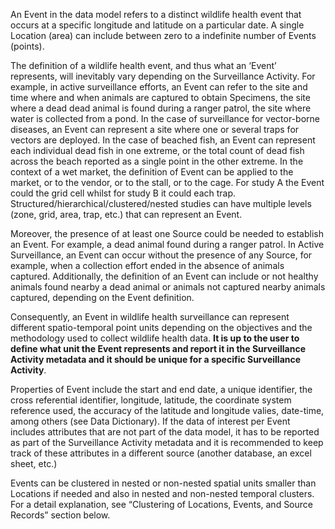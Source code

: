 <!-- # Event {.unnumbered} -->

An Event in the data model refers to a distinct wildlife health event that occurs at a specific longitude and latitude on a particular date. A single Location (area) can include between zero to a indefinite number of Events (points). 

The definition of a wildlife health event, and thus what an 'Event' represents, will inevitably vary depending on the Surveillance Activity. For example, in active surveillance efforts, an Event can refer to the site and time where and when animals are captured to obtain Specimens, the site where a dead dead animal is found during a ranger patrol, the site where water is collected from a pond. In the case of surveillance for vector-borne diseases, an Event can represent a site where one or several traps for vectors are deployed. In the case of beached fish, an Event can represent each individual dead fish in one extreme, or the total count of dead fish across the beach reported as a single point in the other extreme. In the context of a wet market, the definition of Event can be applied to the market, or to the vendor, or to the stall, or to the cage. For study A the Event could the grid cell whilst for study B it could each trap. Structured/hierarchical/clustered/nested studies can have multiple levels (zone, grid, area, trap, etc.) that can represent an Event. 

Moreover, the presence of at least one Source could be needed to establish an Event. For example, a dead animal found during a ranger patrol. In Active Surveillance, an Event can occur without the presence of any Source, for example, when a collection effort ended in the absence of animals captured. Additionally, the definition of an Event can include or not healthy animals found nearby a dead animal or animals not captured nearby animals captured,  depending on the Event definition.

Consequently, an Event in wildlife health surveillance can represent different spatio-temporal point units depending on the objectives and the methodology used to collect wildlife health data. **It is up to the user to define what unit the  Event represents and report it in the Surveillance Activity metadata and it should be unique for a specific Surveillance Activity**. 

Properties of Event include the start and end date, a unique identifier, the cross referential identifier, longitude, latitude, the coordinate system reference used, the accuracy of the latitude and longitude valies, date-time, among others (see Data Dictionary). If the data of interest per Event includes attributes that are not part of the data model, it has to be reported as part of the Surveillance Activity metadata and it is recommended to keep track of these attributes in a different source (another database, an excel sheet, etc.)

Events can be clustered in nested or non-nested spatial units smaller than Locations if needed and also in nested and non-nested temporal clusters. For a detail explanation, see "Clustering of Locations, Events, and Source Records" section below.


